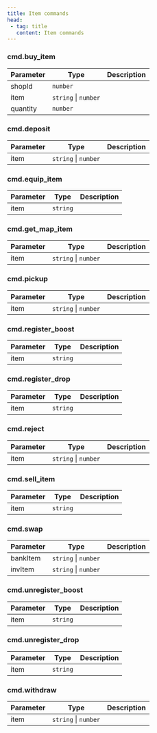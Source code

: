 ```yaml
---
title: Item commands
head:
 - tag: title
   content: Item commands
---
```



### cmd.buy_item
| Parameter | Type | Description |
|-----------|------|-------------|
| shopId | `number` |  |
| item | `string` \| `number` |  |
| quantity | `number` |  |


### cmd.deposit
| Parameter | Type | Description |
|-----------|------|-------------|
| item | `string` \| `number` |  |


### cmd.equip_item
| Parameter | Type | Description |
|-----------|------|-------------|
| item | `string` |  |


### cmd.get_map_item
| Parameter | Type | Description |
|-----------|------|-------------|
| item | `string` \| `number` |  |


### cmd.pickup
| Parameter | Type | Description |
|-----------|------|-------------|
| item | `string` \| `number` |  |


### cmd.register_boost
| Parameter | Type | Description |
|-----------|------|-------------|
| item | `string` |  |


### cmd.register_drop
| Parameter | Type | Description |
|-----------|------|-------------|
| item | `string` |  |


### cmd.reject
| Parameter | Type | Description |
|-----------|------|-------------|
| item | `string` \| `number` |  |


### cmd.sell_item
| Parameter | Type | Description |
|-----------|------|-------------|
| item | `string` |  |


### cmd.swap
| Parameter | Type | Description |
|-----------|------|-------------|
| bankItem | `string` \| `number` |  |
| invItem | `string` \| `number` |  |


### cmd.unregister_boost
| Parameter | Type | Description |
|-----------|------|-------------|
| item | `string` |  |


### cmd.unregister_drop
| Parameter | Type | Description |
|-----------|------|-------------|
| item | `string` |  |


### cmd.withdraw
| Parameter | Type | Description |
|-----------|------|-------------|
| item | `string` \| `number` |  |

